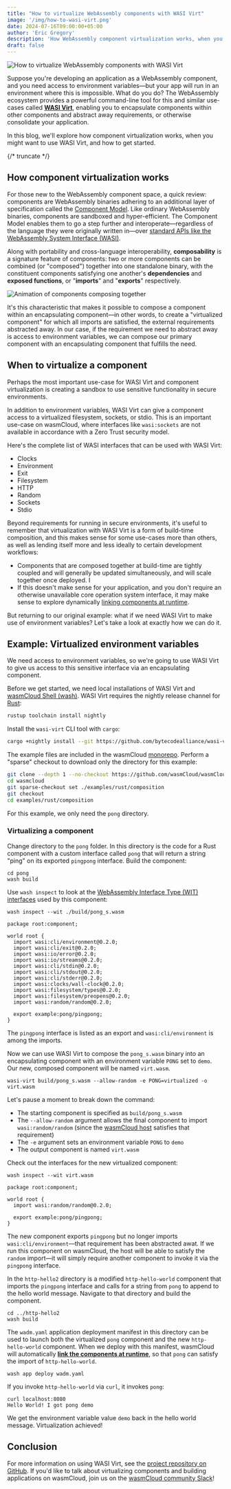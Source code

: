 ```yaml
---
title: "How to virtualize WebAssembly components with WASI Virt"
image: '/img/how-to-wasi-virt.png'
date: 2024-07-16T09:00:00+05:00
author: 'Eric Gregory'
description: 'How WebAssembly component virtualization works, when you might want to use WASI Virt, and how to get started'
draft: false
---
```


![How to virtualize WebAssembly components with WASI Virt](/img/how-to-wasi-virt.png)

Suppose you're developing an application as a WebAssembly component, and you need access to environment variables&mdash;but your app will run in an environment where this is impossible. What do you do? The WebAssembly ecosystem provides a powerful command-line tool for this and similar use-cases called [**WASI Virt**](https://github.com/bytecodealliance/wasi-virt), enabling you to encapsulate components within other components and abstract away requirements, or otherwise consolidate your application.

In this blog, we'll explore how component virtualization works, when you might want to use WASI Virt, and how to get started.

{/* truncate */}

## How component virtualization works

For those new to the WebAssembly component space, a quick review: components are WebAssembly binaries adhering to an additional layer of specification called the [Component Model](https://component-model.bytecodealliance.org/introduction.html). Like ordinary WebAssembly binaries, components are sandboxed and hyper-efficient. The Component Model enables them to go a step further and interoperate&mdash;regardless of the language they were originally written in&mdash;over [standard APIs like the WebAssembly System Interface (WASI)](/docs/concepts/interfaces#well-known-interfaces).

Along with portability and cross-language interoperability, **composability** is a signature feature of components: two or more components can be combined (or "composed") together into one standalone binary, with the constituent components satisfying one another's **dependencies** and **exposed functions**, or "**imports**" and "**exports**" respectively. 

![Animation of components composing together](../../static/img/composed-component.gif)

It's this characteristic that makes it possible to compose a component within an encapsulating component&mdash;in other words, to create a "virtualized component" for which all imports are satisfied, the external requirements abstracted away. In our case, if the requirement we need to abstract away is access to environment variables, we can compose our primary component with an encapsulating component that fulfills the need.

## When to virtualize a component

Perhaps the most important use-case for WASI Virt and component virtualization is creating a sandbox to use sensitive functionality in secure environments. 

In addition to environment variables, WASI Virt can give a component access to a virtualized filesystem, sockets, or stdio. This is an important use-case on wasmCloud, where interfaces like `wasi:sockets` are not available in accordance with a Zero Trust security model. 

Here's the complete list of WASI interfaces that can be used with WASI Virt:

* Clocks
* Environment
* Exit
* Filesystem
* HTTP
* Random
* Sockets
* Stdio

Beyond requirements for running in secure environments, it's useful to remember that virtualization with WASI Virt is a form of build-time composition, and this makes sense for some use-cases more than others, as well as lending itself more and less ideally to certain development workflows:

* Components that are composed together at build-time are tightly coupled and will generally be updated simultaneously, and will scale together once deployed. I
* If this doesn't make sense for your application, and you don't require an otherwise unavailable core operation system interface, it may make sense to explore dynamically [linking components at runtime](/docs/concepts/linking-components/linking-at-runtime). 

But returning to our original example: what if we need WASI Virt to make use of environment variables? Let's take a look at exactly how we can do it.

## Example: Virtualized environment variables

We need access to environment variables, so we're going to use WASI Virt to give us access to this sensitive interface via an encapsulating component. 

Before we get started, we need local installations of WASI Virt and [wasmCloud Shell (wash)](https://wasmcloud.com/docs/installation). WASI Virt requires the nightly release channel for [Rust](https://www.rust-lang.org/tools/install):

```bash
rustup toolchain install nightly
```

Install the `wasi-virt` CLI tool with `cargo`:

```bash
cargo +nightly install --git https://github.com/bytecodealliance/wasi-virt
```

The example files are included in the wasmCloud [monorepo](https://github.com/wasmcloud/wasmcloud). Perform a "sparse" checkout to download only the directory for this example:

```bash
git clone --depth 1 --no-checkout https://github.com/wasmCloud/wasmCloud.git
cd wasmcloud
git sparse-checkout set ./examples/rust/composition
git checkout
cd examples/rust/composition
```

For this example, we only need the `pong` directory.

### Virtualizing a component

Change directory to the `pong` folder. In this directory is the code for a Rust component with a custom interface called `pong` that will return a string "ping" on its exported `pingpong` interface. Build the component:

```shell
cd pong
wash build
```

Use `wash inspect` to look at the [WebAssembly Interface Type (WIT) interfaces](/docs/concepts/interfaces) used by this component:

```shell
wash inspect --wit ./build/pong_s.wasm
```
```wit
package root:component;

world root {
  import wasi:cli/environment@0.2.0;
  import wasi:cli/exit@0.2.0;
  import wasi:io/error@0.2.0;
  import wasi:io/streams@0.2.0;
  import wasi:cli/stdin@0.2.0;
  import wasi:cli/stdout@0.2.0;
  import wasi:cli/stderr@0.2.0;
  import wasi:clocks/wall-clock@0.2.0;
  import wasi:filesystem/types@0.2.0;
  import wasi:filesystem/preopens@0.2.0;
  import wasi:random/random@0.2.0;

  export example:pong/pingpong;
}
```
The `pingpong` interface is listed as an export and `wasi:cli/environment` is among the imports. 

Now we can use WASI Virt to compose the `pong_s.wasm` binary into an encapsulating component with an environment variable `PONG` set to `demo`. Our new, composed component will be named `virt.wasm`.

```shell
wasi-virt build/pong_s.wasm --allow-random -e PONG=virtualized -o virt.wasm
```
Let's pause a moment to break down the command:

* The starting component is specified as `build/pong_s.wasm`
* The `--allow-random` argument allows the final component to import `wasi:random/random` (since the [wasmCloud host](/docs/concepts/hosts) satisfies that requirement)
* The `-e` argument sets an environment variable `PONG` to `demo`
* The output component is named `virt.wasm`

Check out the interfaces for the new virtualized component:

```shell
wash inspect --wit virt.wasm 
```
```wit
package root:component;

world root {
  import wasi:random/random@0.2.0;

  export example:pong/pingpong;
}
```
The new component exports `pingpong` but no longer imports `wasi:cli/environment`&mdash;that requirement has been abstracted awat. If we run this component on wasmCloud, the host will be able to satisfy the `random` import&mdash;it will simply require another component to invoke it via the `pingpong` interface. 

In the `http-hello2` directory is a modified `http-hello-world` component that imports the `pingpong` interface and calls for a string from `pong` to append to the hello world message. Navigate to that directory and build the component.

```shell
cd ../http-hello2
wash build
```
The `wadm.yaml` application deployment manifest in this directory can be used to launch both the virtualized `pong` component and the new `http-hello-world` component. When we deploy with this manifest, wasmCloud will automatically [**link the components at runtime**](/docs/concepts/linking-components/linking-at-runtime), so that `pong` can satisfy the import of `http-hello-world`. 

```shell
wash app deploy wadm.yaml
```

If you invoke `http-hello-world` via `curl`, it invokes `pong`:

```shell
curl localhost:8080
Hello World! I got pong demo
```

We get the environment variable value `demo` back in the hello world message. Virtualization achieved!

## Conclusion

For more information on using WASI Virt, see the [project repository on GitHub](https://github.com/bytecodealliance/wasi-virt). If you'd like to talk about virtualizing components and building applications on wasmCloud, join us on the [wasmCloud community Slack](https://slack.wasmcloud.com/)!




